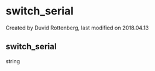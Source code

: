 
# switch_serial 

 Created by  Duvid Rottenberg, last modified on 2018.04.13

## switch_serial

string


